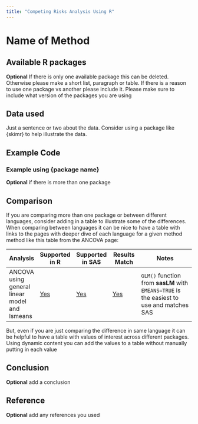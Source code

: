 ```yaml
---
title: "Competing Risks Analysis Using R"
---
```


# Name of Method

## Available R packages

**Optional** If there is only one available package this can be deleted. Otherwise please make a short list, paragraph or table. If there is a reason to use one package vs another please include it. Please make sure to include what version of the packages you are using

## Data used

Just a sentence or two about the data. Consider using a package like {skimr} to help illustrate the data.

## Example Code

### Example using {package name}

**Optional** if there is more than one package

## Comparison

If you are comparing more than one package or between different languages, consider adding in a table to illustrate some of the differences. When comparing between languages it can be nice to have a table with links to the pages with deeper dive of each language for a given method method like this table from the ANCOVA page:

| Analysis                                      | Supported in R          | Supported in SAS          | Results Match | Notes                                                                                    |
|------------|------------|------------|------------|-------------------------|
| ANCOVA using general linear model and lsmeans | [Yes](../R/ancova.html) | [Yes](../SAS/ancova.html) | [Yes](#comp)  | `GLM()` function from **sasLM** with `EMEANS=TRUE` is the easiest to use and matches SAS |

But, even if you are just comparing the difference in same language it can be helpful to have a table with values of interest across different packages. Using dynamic content you can add the values to a table without manually putting in each value

## Conclusion

**Optional** add a conclusion

## Reference

**Optional** add any references you used
